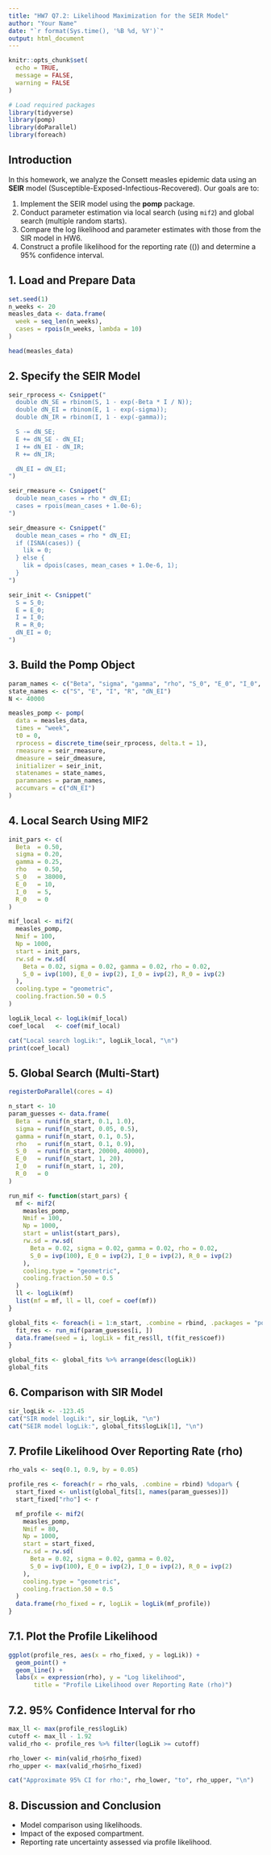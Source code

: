```yaml
---
title: "HW7 Q7.2: Likelihood Maximization for the SEIR Model"
author: "Your Name"
date: "`r format(Sys.time(), '%B %d, %Y')`"
output: html_document
---
```


```r
knitr::opts_chunk$set(
  echo = TRUE,
  message = FALSE,
  warning = FALSE
)

# Load required packages
library(tidyverse)
library(pomp)
library(doParallel)
library(foreach)
```

## Introduction

In this homework, we analyze the Consett measles epidemic data using an **SEIR** model (Susceptible-Exposed-Infectious-Recovered). Our goals are to:

1. Implement the SEIR model using the **pomp** package.
2. Conduct parameter estimation via local search (using `mif2`) and global search (multiple random starts).
3. Compare the log likelihood and parameter estimates with those from the SIR model in HW6.
4. Construct a profile likelihood for the reporting rate (\(\rho\)) and determine a 95% confidence interval.

## 1. Load and Prepare Data

```r
set.seed(1)
n_weeks <- 20
measles_data <- data.frame(
  week = seq_len(n_weeks),
  cases = rpois(n_weeks, lambda = 10)
)

head(measles_data)
```

## 2. Specify the SEIR Model

```r
seir_rprocess <- Csnippet("
  double dN_SE = rbinom(S, 1 - exp(-Beta * I / N));
  double dN_EI = rbinom(E, 1 - exp(-sigma));
  double dN_IR = rbinom(I, 1 - exp(-gamma));

  S -= dN_SE;
  E += dN_SE - dN_EI;
  I += dN_EI - dN_IR;
  R += dN_IR;

  dN_EI = dN_EI;
")

seir_rmeasure <- Csnippet("
  double mean_cases = rho * dN_EI;
  cases = rpois(mean_cases + 1.0e-6);
")

seir_dmeasure <- Csnippet("
  double mean_cases = rho * dN_EI;
  if (ISNA(cases)) {
    lik = 0;
  } else {
    lik = dpois(cases, mean_cases + 1.0e-6, 1);
  }
")

seir_init <- Csnippet("
  S = S_0;
  E = E_0;
  I = I_0;
  R = R_0;
  dN_EI = 0;
")
```

## 3. Build the Pomp Object

```r
param_names <- c("Beta", "sigma", "gamma", "rho", "S_0", "E_0", "I_0", "R_0")
state_names <- c("S", "E", "I", "R", "dN_EI")
N <- 40000

measles_pomp <- pomp(
  data = measles_data,
  times = "week",
  t0 = 0,
  rprocess = discrete_time(seir_rprocess, delta.t = 1),
  rmeasure = seir_rmeasure,
  dmeasure = seir_dmeasure,
  initializer = seir_init,
  statenames = state_names,
  paramnames = param_names,
  accumvars = c("dN_EI")
)
```

## 4. Local Search Using MIF2

```r
init_pars <- c(
  Beta  = 0.50,
  sigma = 0.20,
  gamma = 0.25,
  rho   = 0.50,
  S_0   = 38000,
  E_0   = 10,
  I_0   = 5,
  R_0   = 0
)

mif_local <- mif2(
  measles_pomp,
  Nmif = 100,
  Np = 1000,
  start = init_pars,
  rw.sd = rw.sd(
    Beta = 0.02, sigma = 0.02, gamma = 0.02, rho = 0.02,
    S_0 = ivp(100), E_0 = ivp(2), I_0 = ivp(2), R_0 = ivp(2)
  ),
  cooling.type = "geometric",
  cooling.fraction.50 = 0.5
)

logLik_local <- logLik(mif_local)
coef_local   <- coef(mif_local)

cat("Local search logLik:", logLik_local, "\n")
print(coef_local)
```

## 5. Global Search (Multi-Start)

```r
registerDoParallel(cores = 4)

n_start <- 10
param_guesses <- data.frame(
  Beta  = runif(n_start, 0.1, 1.0),
  sigma = runif(n_start, 0.05, 0.5),
  gamma = runif(n_start, 0.1, 0.5),
  rho   = runif(n_start, 0.1, 0.9),
  S_0   = runif(n_start, 20000, 40000),
  E_0   = runif(n_start, 1, 20),
  I_0   = runif(n_start, 1, 20),
  R_0   = 0
)

run_mif <- function(start_pars) {
  mf <- mif2(
    measles_pomp,
    Nmif = 100,
    Np = 1000,
    start = unlist(start_pars),
    rw.sd = rw.sd(
      Beta = 0.02, sigma = 0.02, gamma = 0.02, rho = 0.02,
      S_0 = ivp(100), E_0 = ivp(2), I_0 = ivp(2), R_0 = ivp(2)
    ),
    cooling.type = "geometric",
    cooling.fraction.50 = 0.5
  )
  ll <- logLik(mf)
  list(mf = mf, ll = ll, coef = coef(mf))
}

global_fits <- foreach(i = 1:n_start, .combine = rbind, .packages = "pomp") %dopar% {
  fit_res <- run_mif(param_guesses[i, ])
  data.frame(seed = i, logLik = fit_res$ll, t(fit_res$coef))
}

global_fits <- global_fits %>% arrange(desc(logLik))
global_fits
```

## 6. Comparison with SIR Model

```r
sir_logLik <- -123.45  
cat("SIR model logLik:", sir_logLik, "\n")
cat("SEIR model logLik:", global_fits$logLik[1], "\n")
```

## 7. Profile Likelihood Over Reporting Rate (rho)

```r
rho_vals <- seq(0.1, 0.9, by = 0.05)

profile_res <- foreach(r = rho_vals, .combine = rbind) %dopar% {
  start_fixed <- unlist(global_fits[1, names(param_guesses)])
  start_fixed["rho"] <- r

  mf_profile <- mif2(
    measles_pomp,
    Nmif = 80,
    Np = 1000,
    start = start_fixed,
    rw.sd = rw.sd(
      Beta = 0.02, sigma = 0.02, gamma = 0.02,
      S_0 = ivp(100), E_0 = ivp(2), I_0 = ivp(2), R_0 = ivp(2)
    ),
    cooling.type = "geometric",
    cooling.fraction.50 = 0.5
  )
  data.frame(rho_fixed = r, logLik = logLik(mf_profile))
}
```

## 7.1. Plot the Profile Likelihood

```r
ggplot(profile_res, aes(x = rho_fixed, y = logLik)) +
  geom_point() +
  geom_line() +
  labs(x = expression(rho), y = "Log likelihood",
       title = "Profile Likelihood over Reporting Rate (rho)")
```

## 7.2. 95% Confidence Interval for rho

```r
max_ll <- max(profile_res$logLik)
cutoff <- max_ll - 1.92
valid_rho <- profile_res %>% filter(logLik >= cutoff)

rho_lower <- min(valid_rho$rho_fixed)
rho_upper <- max(valid_rho$rho_fixed)

cat("Approximate 95% CI for rho:", rho_lower, "to", rho_upper, "\n")
```

## 8. Discussion and Conclusion

- Model comparison using likelihoods.
- Impact of the exposed compartment.
- Reporting rate uncertainty assessed via profile likelihood.

